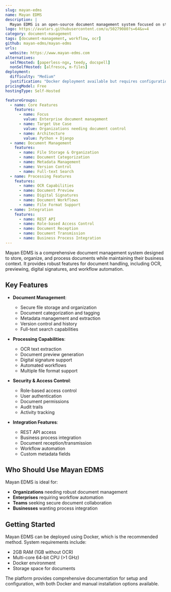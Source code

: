 ```yaml
---
slug: mayan-edms
name: Mayan EDMS
description: |
  Mayan EDMS is an open-source document management system focused on storing, organizing and categorizing files while preserving business context, featuring OCR, previews, digital signatures, workflows, and a REST API.
logo: https://avatars.githubusercontent.com/u/50279080?s=64&v=4
category: document-management
tags: [document-management, workflow, ocr]
github: mayan-edms/mayan-edms
urls:
  website: https://www.mayan-edms.com
alternatives:
  selfHosted: [paperless-ngx, teedy, docspell]
  nonSelfHosted: [alfresco, m-files]
deployment:
  difficulty: "Medium"
  justification: "Docker deployment available but requires configuration. Hardware requirements include 2GB RAM and multi-core CPU."
pricingModel: Free
hostingType: Self-Hosted

featureGroups:
  - name: Core Features
    features:
      - name: Focus
        value: Enterprise document management
      - name: Target Use Case
        value: Organizations needing document control
      - name: Architecture
        value: Python + Django
  - name: Document Management
    features:
      - name: File Storage & Organization
      - name: Document Categorization
      - name: Metadata Management
      - name: Version Control
      - name: Full-text Search
  - name: Processing Features
    features:
      - name: OCR Capabilities
      - name: Document Preview
      - name: Digital Signatures
      - name: Document Workflows
      - name: File Format Support
  - name: Integration
    features:
      - name: REST API
      - name: Role-based Access Control
      - name: Document Reception
      - name: Document Transmission
      - name: Business Process Integration
---
```


Mayan EDMS is a comprehensive document management system designed to store, organize, and process documents while maintaining their business context. It provides robust features for document handling, including OCR, previewing, digital signatures, and workflow automation.

## Key Features

- **Document Management**:

  - Secure file storage and organization
  - Document categorization and tagging
  - Metadata management and extraction
  - Version control and history
  - Full-text search capabilities

- **Processing Capabilities**:

  - OCR text extraction
  - Document preview generation
  - Digital signature support
  - Automated workflows
  - Multiple file format support

- **Security & Access Control**:

  - Role-based access control
  - User authentication
  - Document permissions
  - Audit trails
  - Activity tracking

- **Integration Features**:
  - REST API access
  - Business process integration
  - Document reception/transmission
  - Workflow automation
  - Custom metadata fields

## Who Should Use Mayan EDMS

Mayan EDMS is ideal for:

- **Organizations** needing robust document management
- **Enterprises** requiring workflow automation
- **Teams** seeking secure document collaboration
- **Businesses** wanting process integration

## Getting Started

Mayan EDMS can be deployed using Docker, which is the recommended method. System requirements include:

- 2GB RAM (1GB without OCR)
- Multi-core 64-bit CPU (>1 GHz)
- Docker environment
- Storage space for documents

The platform provides comprehensive documentation for setup and configuration, with both Docker and manual installation options available.
